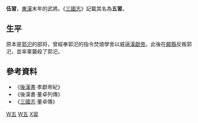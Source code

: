 '''伍習'''，[[東漢|東漢]]末年的武將。《[[三國志|三國志]]》記載其名為'''五習'''。

== 生平 ==
原本是[[郭汜|郭汜]]的部将，曾經奉郭汜的指令焚燒學舍以威逼[[漢獻帝|漢獻帝]]。此後在[[郿縣|郿縣]]反叛郭汜，並率軍襲殺了郭汜。

== 參考資料 ==
* 《[[後漢書|後漢書]]·孝獻帝紀》
* 《後漢書·董卓列傳》
* 《[[三國志|三國志]]·董卓傳》

[[Category:東漢軍事人物|W五]]
[[Category:三國軍事人物|W五]]
[[Category:五姓|X習]]